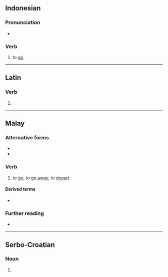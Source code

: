 ==Indonesian==

===Pronunciation===
* {{IPA|id|/pər.ɡi/}}

===Verb===
{{id-verb}}

# to [[go]]
#: {{uxi|id|Saya tidak mau '''pergi''' ke sana.|I do not want '''to go''' there.}}
#: {{uxi|id|Mereka '''pergi''' ke sekolah.|They '''are going''' to school.}}

----

==Latin==

===Verb===
{{la-verb-form|pergī}}

# {{inflection of|la|pergō||pres|pasv|inf}}

----

==Malay==

===Alternative forms===
* {{alter|id|pegi||Pontianak}}
* {{alter|id|pogi||Sanggau}}

===Verb===
{{ms-verb|j=ڤرݢي|head=pĕrgi}}

# to [[go]], to [[go away]], to [[depart]]

====Derived terms====
* {{l|ms|pemergian}}

===Further reading===
* {{R:PRPM}}

----

==Serbo-Croatian==

===Noun===
{{sh-noun-form}}

# {{inflection of|sh|perga||dat//loc|s}}